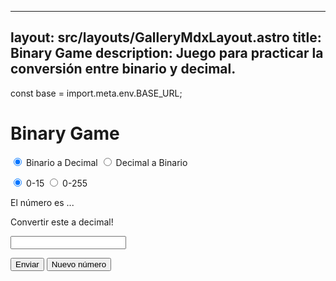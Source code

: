 
---
layout: src/layouts/GalleryMdxLayout.astro
title: Binary Game
description: Juego para practicar la conversión entre binario y decimal.
---
const base = import.meta.env.BASE_URL;

<link rel="stylesheet" href={`${base}/src/styles/_binario.css`} />

<div class="binario-container">
  <h1>Binary Game</h1>
	<div id="main">
		<p>
			<input type="radio" id="binary" name="state" value="binary" checked />
			<label for="binary">Binario a Decimal</label>
			<input type="radio" id="decimal" name="state" value="decimal" />
			<label for="decimal">Decimal a Binario</label>
		</p>
		<p>
			<input type="radio" id="small" name="range" value="small" checked />
			<label for="small">0-15</label>
			<input type="radio" id="large" name="range" value="large" />
			<label for="large">0-255</label>
		</p>
		<p>El número es ...</p>
		<p id="number"></p>
		<p>Convertir este a <span id="state">decimal</span>!</p>
		<p><input type="text" id="input"/></p>
		<p>
			<button id="button">Enviar</button>
			<button id="new">Nuevo número</button>
		</p>
		<p id="result"></p>
		<p id="points"></p>
	</div>
</div>

<script src={`${base}/src/scripts/convertir-binario.js`} defer></script>
